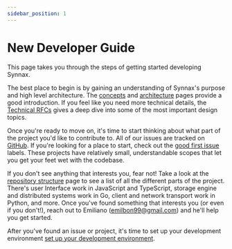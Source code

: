 ```yaml
---
sidebar_position: 1
---
```



# New Developer Guide

This page takes you through the steps of getting started developing Synnax.

The best place to begin is by gaining an understanding of Synnax's purpose
and high level architecture. The [concepts](/concepts) and [architecture](/architecture)
pages provide a good introduction. If you feel like you need more technical details,
the [Technical RFCs](/category/technical-rfcs) gives a deep dive into some of the most important
design topics.

Once you're ready to move on, it's time to start thinking about what part of the
project you'd like to contribute to. All of our issues are tracked on [GitHub](https://github.com/synnaxlabs/synnax/issues).
If you're looking for a place to start, check out the [good first issue](https://github.com/synnaxlabs/synnax/issues?q=is%3Aopen+is%3Aissue+label%3A%22good+first+issue%22)
labels. These projects have relatively small, understandable scopes that let you
get your feet wet with the codebase.

If you don't see anything that interests you, fear not! Take a look at the [repository
structure](/developers/repository-structure) page to see a list of all the
different parts of the project. There's user Interface work in JavaScript and
TypeScript, storage engine and distributed systems work in Go, client and network
transport work in Python, and more. Once you've found something that interests
you (or even if you don't!), reach out to Emiliano (emilbon99@gmail.com) and he'll
help you get started.

After you've found an issue or project, it's time to set up your development
environment [set up your development environment](/developers/dev-environment).

